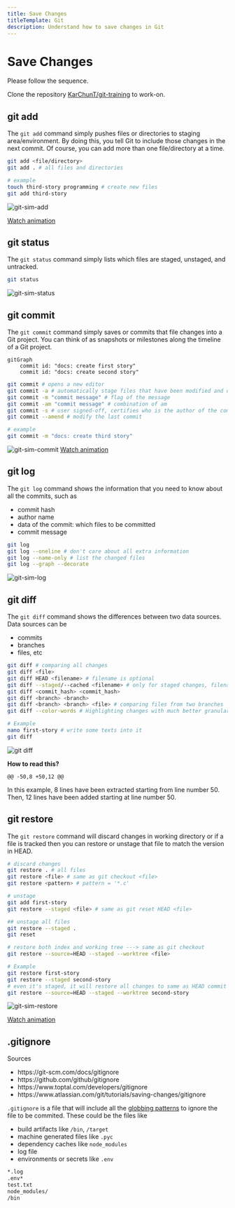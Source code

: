 ```yaml
---
title: Save Changes
titleTemplate: Git
description: Understand how to save changes in Git
---
```



# Save Changes

<Callout type="info" emoji="ℹ️">
  Please follow the sequence.
</Callout>

Clone the repository [KarChunT/git-training](https://github.com/KarChunT/git-training) to work-on.

## git add

The `git add` command simply pushes files or directories to staging area/environment. By doing this, you tell Git to include those changes in the next commit. Of course, you can add more than one file/directory at a time.

```bash
git add <file/directory>
git add . # all files and directories

# example
touch third-story programming # create new files
git add third-story
```

![git-sim-add](/docs/git/git-sim-add.png)

[Watch animation](/docs/git/git-sim-add.webm)

## git status

The `git status` command simply lists which files are staged, unstaged, and untracked.

```bash
git status
```

![git-sim-status](/docs/git/git-sim-status.png)

## git commit

The `git commit` command simply saves or commits that file changes into a Git project. You can think of as snapshots or milestones along the timeline of a Git project.

```mermaid
gitGraph
	commit id: "docs: create first story"
	commit id: "docs: create second story"
```

```bash
git commit # opens a new editor
git commit -a # automatically stage files that have been modified and deleted
git commit -m "commit message" # flag of the message
git commit -am "commit message" # combination of am
git commit -s # user signed-off, certifies who is the author of the commit, tracking for patches
git commit --amend # modify the last commit

# example
git commit -m "docs: create third story"
```

![git-sim-commit](/docs/git/git-sim-commit.png)
[Watch animation](/docs/git/git-sim-commit.webm)

## git log

The `git log` command shows the information that you need to know about all the commits, such as

- commit hash
- author name
- data of the commit: which files to be committed
- commit message

```bash
git log
git log --oneline # don't care about all extra information
git log --name-only # list the changed files
git log --graph --decorate
```

![git-sim-log](/docs/git/git-sim-log.png)

## git diff

The `git diff` command shows the differences between two data sources. Data sources can be

- commits
- branches
- files, etc

```bash
git diff # comparing all changes
git diff <file>
git diff HEAD <filename> # filename is optional
git diff --staged/--cached <filename> # only for staged changes, filename is optional
git diff <commit_hash> <commit_hash>
git diff <branch> <branch>
git diff <branch> <branch> <file> # comparing files from two branches
git diff --color-words # Highlighting changes with much better granularity

# Example
nano first-story # write some texts into it
git diff
```

![git diff](/docs/git/git-diff.png)

**How to read this?**

```text
@@ -50,8 +50,12 @@
```

In this example, 8 lines have been extracted starting from line number 50. Then, 12 lines have been added starting at line number 50.

## git restore

The `git restore` command will discard changes in working directory or if a file is tracked then you can restore or unstage that file to match the version in HEAD.

```bash
# discard changes
git restore . # all files
git restore <file> # same as git checkout <file>
git restore <pattern> # pattern = '*.c'

# unstage
git add first-story
git restore --staged <file> # same as git reset HEAD <file>

## unstage all files
git restore --staged .
git reset

# restore both index and working tree ---> same as git checkout
git restore --source=HEAD --staged --worktree <file>

# Example
git restore first-story
git restore --staged second-story
# even it's staged, it will restore all changes to same as HEAD commit
git restore --source=HEAD --staged --worktree second-story
```

![git-sim-restore](/docs/git/git-sim-restore.png)

[Watch animation](/docs/git/git-sim-restore.webm)

## .gitignore

<Callout type="info" emoji="ℹ️">
  <div>Sources</div>
  <ul className="list-disc">
    <li>https://git-scm.com/docs/gitignore</li>
    <li>https://github.com/github/gitignore</li>
    <li>https://www.toptal.com/developers/gitignore</li>
    <li>https://www.atlassian.com/git/tutorials/saving-changes/gitignore</li>
  </ul>
</Callout>

`.gitignore` is a file that will include all the [globbing patterns](https://linux.die.net/man/7/glob) to ignore the file to be commited. These could be the files like

- build artifacts like `/bin`, `/target`
- machine generated files like `.pyc`
- dependency caches like `node_modules`
- log file
- environments or secrets like `.env`

```txt filename=".gitignore"
*.log
.env*
test.txt
node_modules/
/bin
```
